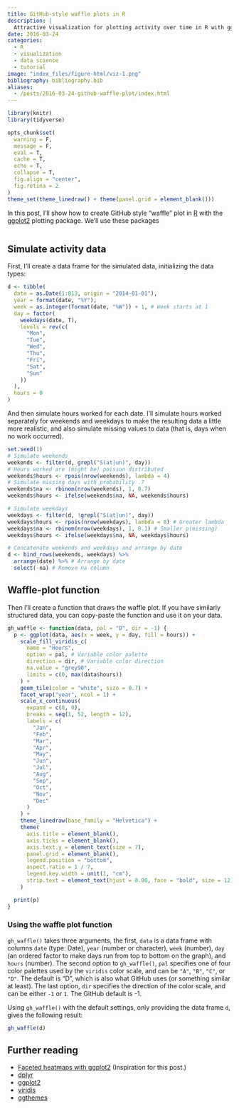 ```yaml
---
title: GitHub-style waffle plots in R
description: |
  Attractive visualization for plotting activity over time in R with ggplot2.
date: 2016-03-24
categories:
  - R
  - visualization
  - data science
  - tutorial
image: "index_files/figure-html/viz-1.png"
bibliography: bibliography.bib
aliases:
  - /posts/2016-03-24-github-waffle-plot/index.html
---
```


```r
library(knitr)
library(tidyverse)
```

```r
opts_chunk$set(
  warning = F,
  message = F,
  eval = T,
  cache = T,
  echo = T,
  collapse = T,
  fig.align = "center",
  fig.retina = 2
)
theme_set(theme_linedraw() + theme(panel.grid = element_blank()))
```

In this post, I'll show how to create GitHub style "waffle" plot in [R](https://cran.r-project.org/) with the [ggplot2](http://had.co.nz/ggplot2/book) plotting package. We'll use these packages

```r
```

## Simulate activity data

First, I'll create a data frame for the simulated data, initializing the data types:

```r
d <- tibble(
  date = as.Date(1:813, origin = "2014-01-01"),
  year = format(date, "%Y"),
  week = as.integer(format(date, "%W")) + 1, # Week starts at 1
  day = factor(
    weekdays(date, T),
    levels = rev(c(
      "Mon",
      "Tue",
      "Wed",
      "Thu",
      "Fri",
      "Sat",
      "Sun"
    ))
  ),
  hours = 0
)
```

And then simulate hours worked for each date. I'll simulate hours worked separately for weekends and weekdays to make the resulting data a little more realistic, and also simulate missing values to data (that is, days when no work occurred).

```r
set.seed(1)
# Simulate weekends
weekends <- filter(d, grepl("S(at|un)", day))
# Hours worked are (might be) poisson distributed
weekends$hours <- rpois(nrow(weekends), lambda = 4)
# Simulate missing days with probability .7
weekends$na <- rbinom(nrow(weekends), 1, 0.7)
weekends$hours <- ifelse(weekends$na, NA, weekends$hours)

# Simulate weekdays
weekdays <- filter(d, !grepl("S(at|un)", day))
weekdays$hours <- rpois(nrow(weekdays), lambda = 8) # Greater lambda
weekdays$na <- rbinom(nrow(weekdays), 1, 0.1) # Smaller p(missing)
weekdays$hours <- ifelse(weekdays$na, NA, weekdays$hours)

# Concatenate weekends and weekdays and arrange by date
d <- bind_rows(weekends, weekdays) %>%
  arrange(date) %>% # Arrange by date
  select(-na) # Remove na column
```

## Waffle-plot function

Then I'll create a function that draws the waffle plot. If you have similarly structured data, you can copy-paste the function and use it on your data.

```r
gh_waffle <- function(data, pal = "D", dir = -1) {
  p <- ggplot(data, aes(x = week, y = day, fill = hours)) +
    scale_fill_viridis_c(
      name = "Hours",
      option = pal, # Variable color palette
      direction = dir, # Variable color direction
      na.value = "grey90",
      limits = c(0, max(data$hours))
    ) +
    geom_tile(color = "white", size = 0.7) +
    facet_wrap("year", ncol = 1) +
    scale_x_continuous(
      expand = c(0, 0),
      breaks = seq(1, 52, length = 12),
      labels = c(
        "Jan",
        "Feb",
        "Mar",
        "Apr",
        "May",
        "Jun",
        "Jul",
        "Aug",
        "Sep",
        "Oct",
        "Nov",
        "Dec"
      )
    ) +
    theme_linedraw(base_family = "Helvetica") +
    theme(
      axis.title = element_blank(),
      axis.ticks = element_blank(),
      axis.text.y = element_text(size = 7),
      panel.grid = element_blank(),
      legend.position = "bottom",
      aspect.ratio = 1 / 7,
      legend.key.width = unit(1, "cm"),
      strip.text = element_text(hjust = 0.00, face = "bold", size = 12)
    )

  print(p)
}
```

### Using the waffle plot function

`gh_waffle()` takes three arguments, the first, `data` is a data frame with columns `date` (type: Date), `year` (number or character), `week` (number), `day` (an ordered factor to make days run from top to bottom on the graph), and `hours` (number). The second option to `gh_waffle()`, `pal` specifies one of four color palettes used by the `viridis` color scale, and can be `"A"`, `"B"`, `"C"`, or `"D"`. The default is "D", which is also what GitHub uses (or something similar at least). The last option, `dir` specifies the direction of the color scale, and can be either `-1` or `1`. The GitHub default is -1.

Using `gh_waffle()` with the default settings, only providing the data frame `d`, gives the following result:

```r
gh_waffle(d)
```

## Further reading

* [Faceted heatmaps with ggplot2](http://rud.is/b/2016/02/14/making-faceted-heatmaps-with-ggplot2/) (Inspiration for this post.)
* [dplyr](https://CRAN.R-project.org/package=dplyr)
* [ggplot2](http://had.co.nz/ggplot2/book)
* [viridis](https://github.com/sjmgarnier/viridis)
* [ggthemes](https://github.com/jrnold/ggthemes)
